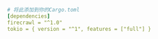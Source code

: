 ```yaml Rust
# 将此添加到你的Cargo.toml
[dependencies]
firecrawl = "^1.0"
tokio = { version = "^1", features = ["full"] }